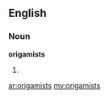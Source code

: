 ==English==

===Noun===
'''origamists'''

# {{plural of|[[origamist]]}}

[[ar:origamists]]
[[my:origamists]]